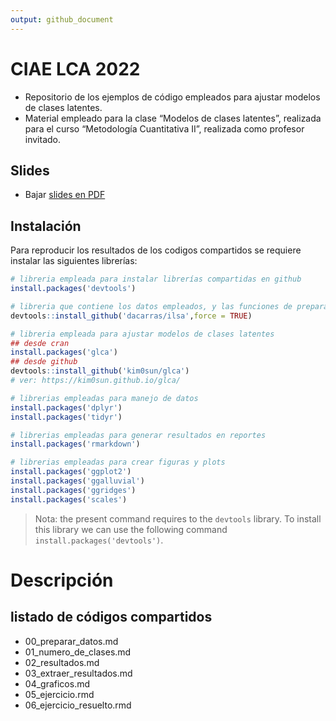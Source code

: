 ```yaml
---
output: github_document
---
```


# CIAE LCA 2022

- Repositorio de los ejemplos de código empleados para ajustar modelos de clases latentes.
- Material empleado para la clase "Modelos de clases latentes", realizada para el curso "Metodología Cuantitativa II", realizada como profesor invitado.

## Slides

- Bajar [slides en PDF](https://www.dropbox.com/sh/6grd4snkxpjdwtn/AACvH3TboFXsDpeGaudP56fda?dl=1)

## Instalación

Para reproducir los resultados de los codigos compartidos se requiere instalar las siguientes librerías:


```r

# libreria empleada para instalar librerías compartidas en github
install.packages('devtools')

# libreria que contiene los datos empleados, y las funciones de preparación de datos
devtools::install_github('dacarras/ilsa',force = TRUE)

# libreria empleada para ajustar modelos de clases latentes
## desde cran
install.packages('glca')
## desde github
devtools::install_github('kim0sun/glca')
# ver: https://kim0sun.github.io/glca/

# librerias empleadas para manejo de datos
install.packages('dplyr')
install.packages('tidyr')

# librerias empleadas para generar resultados en reportes
install.packages('rmarkdown')

# librerias empleadas para crear figuras y plots
install.packages('ggplot2')
install.packages('ggalluvial')
install.packages('ggridges')
install.packages('scales')


```

>Nota: the present command requires to the `devtools` library. To install this library we can use the following command  `install.packages('devtools')`.

# Descripción

## listado de códigos compartidos

- 00_preparar_datos.md
- 01_numero_de_clases.md
- 02_resultados.md
- 03_extraer_resultados.md
- 04_graficos.md
- 05_ejercicio.rmd
- 06_ejercicio_resuelto.rmd

